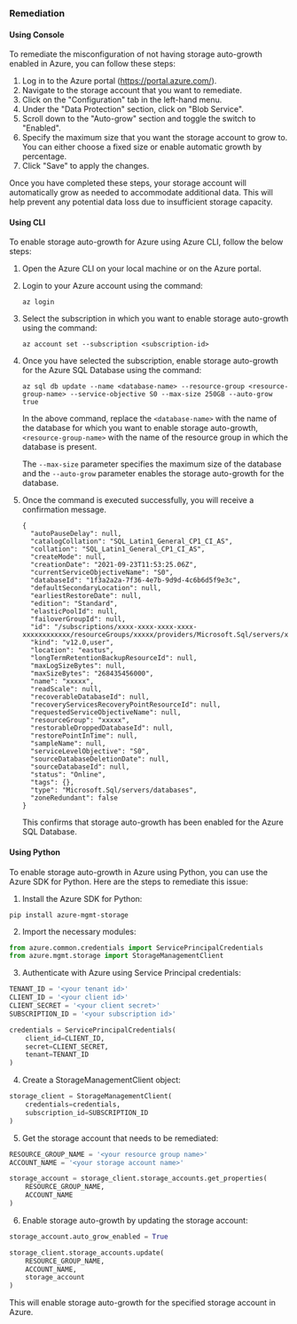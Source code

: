 ### Remediation

#### Using Console

To remediate the misconfiguration of not having storage auto-growth enabled in Azure, you can follow these steps:

1. Log in to the Azure portal (https://portal.azure.com/).
2. Navigate to the storage account that you want to remediate.
3. Click on the "Configuration" tab in the left-hand menu.
4. Under the "Data Protection" section, click on "Blob Service".
5. Scroll down to the "Auto-grow" section and toggle the switch to "Enabled".
6. Specify the maximum size that you want the storage account to grow to. You can either choose a fixed size or enable automatic growth by percentage.
7. Click "Save" to apply the changes.

Once you have completed these steps, your storage account will automatically grow as needed to accommodate additional data. This will help prevent any potential data loss due to insufficient storage capacity.

#### Using CLI

To enable storage auto-growth for Azure using Azure CLI, follow the below steps:

1. Open the Azure CLI on your local machine or on the Azure portal.

2. Login to your Azure account using the command:

   ```
   az login
   ```

3. Select the subscription in which you want to enable storage auto-growth using the command:

   ```
   az account set --subscription <subscription-id>
   ```

4. Once you have selected the subscription, enable storage auto-growth for the Azure SQL Database using the command:

   ```
   az sql db update --name <database-name> --resource-group <resource-group-name> --service-objective S0 --max-size 250GB --auto-grow true
   ```

   In the above command, replace the `<database-name>` with the name of the database for which you want to enable storage auto-growth, `<resource-group-name>` with the name of the resource group in which the database is present.

   The `--max-size` parameter specifies the maximum size of the database and the `--auto-grow` parameter enables the storage auto-growth for the database.

5. Once the command is executed successfully, you will receive a confirmation message.

   ```
   {
     "autoPauseDelay": null,
     "catalogCollation": "SQL_Latin1_General_CP1_CI_AS",
     "collation": "SQL_Latin1_General_CP1_CI_AS",
     "createMode": null,
     "creationDate": "2021-09-23T11:53:25.06Z",
     "currentServiceObjectiveName": "S0",
     "databaseId": "1f3a2a2a-7f36-4e7b-9d9d-4c6b6d5f9e3c",
     "defaultSecondaryLocation": null,
     "earliestRestoreDate": null,
     "edition": "Standard",
     "elasticPoolId": null,
     "failoverGroupId": null,
     "id": "/subscriptions/xxxx-xxxx-xxxx-xxxx-xxxxxxxxxxxx/resourceGroups/xxxxx/providers/Microsoft.Sql/servers/xxxxx/databases/xxxxx",
     "kind": "v12.0,user",
     "location": "eastus",
     "longTermRetentionBackupResourceId": null,
     "maxLogSizeBytes": null,
     "maxSizeBytes": "268435456000",
     "name": "xxxxx",
     "readScale": null,
     "recoverableDatabaseId": null,
     "recoveryServicesRecoveryPointResourceId": null,
     "requestedServiceObjectiveName": null,
     "resourceGroup": "xxxxx",
     "restorableDroppedDatabaseId": null,
     "restorePointInTime": null,
     "sampleName": null,
     "serviceLevelObjective": "S0",
     "sourceDatabaseDeletionDate": null,
     "sourceDatabaseId": null,
     "status": "Online",
     "tags": {},
     "type": "Microsoft.Sql/servers/databases",
     "zoneRedundant": false
   }
   ```

   This confirms that storage auto-growth has been enabled for the Azure SQL Database.

#### Using Python

To enable storage auto-growth in Azure using Python, you can use the Azure SDK for Python. Here are the steps to remediate this issue:

1. Install the Azure SDK for Python:

```
pip install azure-mgmt-storage
```

2. Import the necessary modules:

```python
from azure.common.credentials import ServicePrincipalCredentials
from azure.mgmt.storage import StorageManagementClient
```

3. Authenticate with Azure using Service Principal credentials:

```python
TENANT_ID = '<your tenant id>'
CLIENT_ID = '<your client id>'
CLIENT_SECRET = '<your client secret>'
SUBSCRIPTION_ID = '<your subscription id>'

credentials = ServicePrincipalCredentials(
    client_id=CLIENT_ID,
    secret=CLIENT_SECRET,
    tenant=TENANT_ID
)
```

4. Create a StorageManagementClient object:

```python
storage_client = StorageManagementClient(
    credentials=credentials,
    subscription_id=SUBSCRIPTION_ID
)
```

5. Get the storage account that needs to be remediated:

```python
RESOURCE_GROUP_NAME = '<your resource group name>'
ACCOUNT_NAME = '<your storage account name>'

storage_account = storage_client.storage_accounts.get_properties(
    RESOURCE_GROUP_NAME,
    ACCOUNT_NAME
)
```

6. Enable storage auto-growth by updating the storage account:

```python
storage_account.auto_grow_enabled = True

storage_client.storage_accounts.update(
    RESOURCE_GROUP_NAME,
    ACCOUNT_NAME,
    storage_account
)
```

This will enable storage auto-growth for the specified storage account in Azure.


